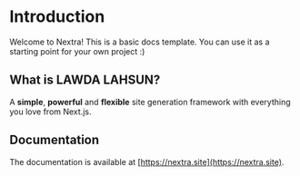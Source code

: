 # Introduction
 
Welcome to Nextra! This is a basic docs template. You can use it as a starting point for your own project :)

## What is LAWDA LAHSUN?

A **simple**, **powerful** and **flexible** site generation framework with everything you love from Next.js.

## Documentation

The documentation is available at [https://nextra.site](https://nextra.site).
